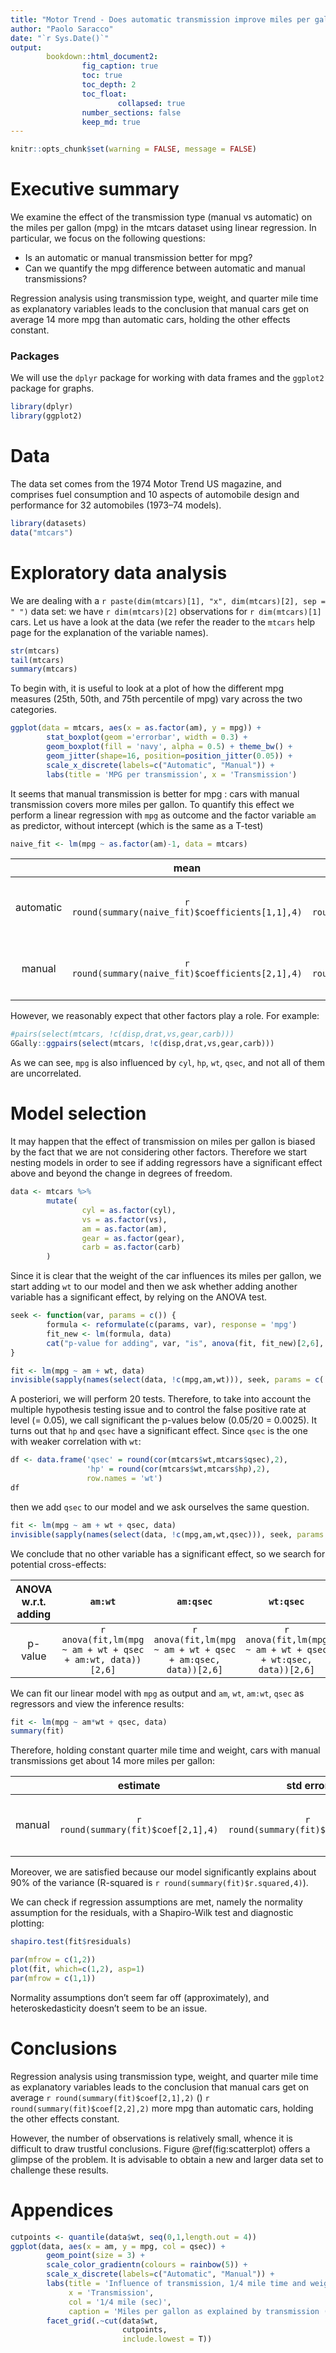 ```yaml
---
title: "Motor Trend - Does automatic transmission improve miles per gallon performance?"
author: "Paolo Saracco"
date: "`r Sys.Date()`"
output:
        bookdown::html_document2:
                fig_caption: true
                toc: true
                toc_depth: 2
                toc_float: 
                        collapsed: true
                number_sections: false
                keep_md: true
---
```


```r
knitr::opts_chunk$set(warning = FALSE, message = FALSE) 
```

# Executive summary

We examine the effect of the transmission type (manual vs automatic) on the 
miles per gallon (mpg) in the mtcars dataset using linear regression. In
particular, we focus on the following questions:

* Is an automatic or manual transmission better for mpg?
* Can we quantify the mpg difference between automatic and manual transmissions?

Regression analysis using transmission type, weight, and quarter mile time as
explanatory variables leads to the conclusion that manual cars get on average 
14 more mpg than automatic cars, holding the other effects constant.

### Packages

We will use the `dplyr` package for working with data frames and the `ggplot2`
package for graphs.

```r
library(dplyr)
library(ggplot2)
```

# Data

The data set comes from the 1974 Motor Trend US magazine, and comprises 
fuel consumption and 10 aspects of automobile design and performance for 32 
automobiles (1973–74 models).

```r
library(datasets)
data("mtcars")
```

# Exploratory data analysis

We are dealing with a 
`r paste(dim(mtcars)[1], "x", dim(mtcars)[2], sep = " ")` 
data set: we have `r dim(mtcars)[2]` observations for 
`r dim(mtcars)[1]` cars. Let us have a look at the data (we refer the reader 
to the `mtcars` help page for the explanation of the variable names).

```r
str(mtcars)
tail(mtcars)
summary(mtcars)
```

To begin with, it is useful to look at a plot of how the different mpg
measures (25th, 50th, and 75th percentile of mpg) vary across the two
categories.

```r
ggplot(data = mtcars, aes(x = as.factor(am), y = mpg)) + 
        stat_boxplot(geom ='errorbar', width = 0.3) +
        geom_boxplot(fill = 'navy', alpha = 0.5) + theme_bw() + 
        geom_jitter(shape=16, position=position_jitter(0.05)) +
        scale_x_discrete(labels=c("Automatic", "Manual")) +
        labs(title = 'MPG per transmission', x = 'Transmission')
```

It seems that manual transmission is better for mpg : cars with manual
transmission covers more miles per gallon. To quantify this effect we perform a
linear regression with `mpg` as outcome and the factor variable `am` as 
predictor, without intercept (which is the same as a T-test)

```r
naive_fit <- lm(mpg ~ as.factor(am)-1, data = mtcars)
```

|  | mean | std error | 95% conf int |
| :---: | :---: | :---: | :---: |
| automatic | `r round(summary(naive_fit)$coefficients[1,1],4)` | `r round(summary(naive_fit)$coefficients[1,2],4)` | [`r round(confint(naive_fit)[1,1],4)`, `r round(confint(naive_fit)[1,2],4)`]
| manual | `r round(summary(naive_fit)$coefficients[2,1],4)` | `r round(summary(naive_fit)$coefficients[2,2],4)` | [`r round(confint(naive_fit)[2,1],4)`, `r round(confint(naive_fit)[2,2],4)`] |

However, we reasonably expect that other factors play a role. For example:

```r
#pairs(select(mtcars, !c(disp,drat,vs,gear,carb)))
GGally::ggpairs(select(mtcars, !c(disp,drat,vs,gear,carb)))
```

As we can see, `mpg` is also influenced by `cyl`, `hp`, `wt`, `qsec`, 
and not all of them are uncorrelated.

# Model selection

It may happen that the effect of transmission on miles per gallon is biased by 
the fact that we are not considering other factors. Therefore we start nesting 
models in order to see if adding regressors have a significant effect above and
beyond the change in degrees of freedom.

```r
data <- mtcars %>%
        mutate(
                cyl = as.factor(cyl),
                vs = as.factor(vs),
                am = as.factor(am),
                gear = as.factor(gear),
                carb = as.factor(carb)
        )
```

Since it is clear that the weight of the car influences its miles per gallon, 
we start adding `wt` to our model and then we ask whether adding another 
variable has a significant effect, by relying on the ANOVA test.

```r
seek <- function(var, params = c()) {
        formula <- reformulate(c(params, var), response = 'mpg')
        fit_new <- lm(formula, data)
        cat("p-value for adding", var, "is", anova(fit, fit_new)[2,6], "\n")
}

fit <- lm(mpg ~ am + wt, data)
invisible(sapply(names(select(data, !c(mpg,am,wt))), seek, params = c('am','wt')))
```

A posteriori, we will perform 20 tests. Therefore, to take into account the multiple hypothesis testing issue and to control the false positive
rate at level \(\alpha = 0.05\), we call significant the p-values below 
\(0.05/20 = 0.0025\). It turns out that `hp` and `qsec` have a 
significant effect. Since `qsec` is the one with weaker correlation with `wt`: 

```r
df <- data.frame('qsec' = round(cor(mtcars$wt,mtcars$qsec),2), 
                 'hp' = round(cor(mtcars$wt,mtcars$hp),2),
                 row.names = 'wt')
df
```

then we add `qsec` to our model and we ask ourselves the same question.

```r
fit <- lm(mpg ~ am + wt + qsec, data)
invisible(sapply(names(select(data, !c(mpg,am,wt,qsec))), seek, params = c('am','wt','qsec') ))
```

We conclude that no other variable has a significant effect, so we search for potential cross-effects:

| ANOVA w.r.t. adding | `am:wt` | `am:qsec` | `wt:qsec` |
| :---: | :---: | :---: | :---: |
| p-value | `r anova(fit,lm(mpg ~ am + wt + qsec + am:wt, data))[2,6]` | `r anova(fit,lm(mpg ~ am + wt + qsec + am:qsec, data))[2,6]` | `r anova(fit,lm(mpg ~ am + wt + qsec + wt:qsec, data))[2,6]` |

We can fit our linear model with `mpg` as output and `am`, `wt`, `am:wt`, `qsec` as regressors and view the inference results:

```r
fit <- lm(mpg ~ am*wt + qsec, data)
summary(fit)
```

Therefore, holding constant quarter mile time and weight, cars with manual
transmissions get about 14 more miles per gallon:

|  | estimate | std error | 95% conf int |
| :---: | :---: | :---: | :---: |
| manual | `r round(summary(fit)$coef[2,1],4)` | `r round(summary(fit)$coef[2,2],4)` | [`r round(confint(fit)[2,1],4)`, `r round(confint(fit)[2,2],4)`] |

Moreover, we are satisfied because our model significantly explains about 90% of the variance (R-squared is `r round(summary(fit)$r.squared,4)`).

We can check if regression assumptions are met, namely the normality assumption for the residuals, with a Shapiro-Wilk test and diagnostic plotting:

```r
shapiro.test(fit$residuals)
```

```r
par(mfrow = c(1,2))
plot(fit, which=c(1,2), asp=1)
par(mfrow = c(1,1))
```

Normality assumptions don’t seem far off (approximately), and heteroskedasticity doesn’t seem to be an issue.

# Conclusions

Regression analysis using transmission type, weight, and quarter mile time as
explanatory variables leads to the conclusion that manual cars get on average 
`r round(summary(fit)$coef[2,1],2)` \(\pm\) `r round(summary(fit)$coef[2,2],2)`
more mpg than automatic cars, holding the other effects constant.

However, the number of observations is relatively small, whence it is difficult
to draw trustful conclusions. Figure \@ref(fig:scatterplot) offers a glimpse of 
the problem. It is advisable to obtain a new and larger data 
set to challenge these results.

# Appendices

```r
cutpoints <- quantile(data$wt, seq(0,1,length.out = 4))
ggplot(data, aes(x = am, y = mpg, col = qsec)) + 
        geom_point(size = 3) +
        scale_color_gradientn(colours = rainbow(5)) +
        scale_x_discrete(labels=c("Automatic", "Manual")) +
        labs(title = 'Influence of transmission, 1/4 mile time and weight on miles per gallon', 
             x = 'Transmission', 
             col = '1/4 mile (sec)',
             caption = 'Miles per gallon as explained by transmission (x), 1/4 mile time (color) and weight (facets)') +
        facet_grid(.~cut(data$wt, 
                         cutpoints, 
                         include.lowest = T))
```